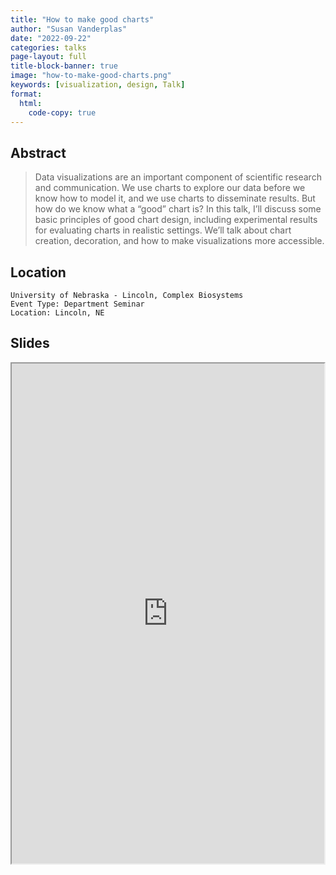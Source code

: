 ```yaml
---
title: "How to make good charts"
author: "Susan Vanderplas"
date: "2022-09-22"
categories: talks
page-layout: full
title-block-banner: true
image: "how-to-make-good-charts.png"
keywords: [visualization, design, Talk]
format:
  html:
    code-copy: true
---
```

 
## Abstract
>  Data visualizations are an important component of scientific research and communication. We use charts to explore our data before we know how to model it, and we use charts to disseminate results. But how do we know what a "good" chart is? In this talk, I'll discuss some basic principles of good chart design, including experimental results for evaluating charts in realistic settings. We'll talk about chart creation, decoration, and how to make visualizations more accessible.


## Location

    University of Nebraska - Lincoln, Complex Biosystems
    Event Type: Department Seminar
    Location: Lincoln, NE
## Slides

<iframe src='https://srvanderplas.github.io/2022-Presentations/09-CBIO/' height='800px' width='500px'></iframe>
